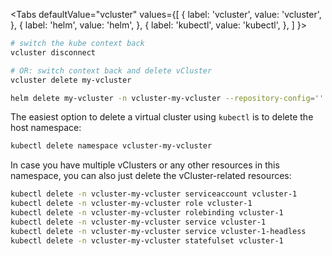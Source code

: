 
<Tabs
  defaultValue="vcluster"
  values={[
    { label: 'vcluster', value: 'vcluster', },
    { label: 'helm', value: 'helm', },
    { label: 'kubectl', value: 'kubectl', },
  ]
}>
<TabItem value="vcluster">

```bash
# switch the kube context back
vcluster disconnect

# OR: switch context back and delete vCluster
vcluster delete my-vcluster
```

</TabItem>
<TabItem value="helm">

```bash
helm delete my-vcluster -n vcluster-my-vcluster --repository-config=''
```

</TabItem>
<TabItem value="kubectl">

The easiest option to delete a virtual cluster using `kubectl` is to delete the host namespace:
```bash
kubectl delete namespace vcluster-my-vcluster
```

In case you have multiple vClusters or any other resources in this namespace, you can also just delete the vCluster-related resources:
```bash
kubectl delete -n vcluster-my-vcluster serviceaccount vcluster-1
kubectl delete -n vcluster-my-vcluster role vcluster-1
kubectl delete -n vcluster-my-vcluster rolebinding vcluster-1
kubectl delete -n vcluster-my-vcluster service vcluster-1
kubectl delete -n vcluster-my-vcluster service vcluster-1-headless
kubectl delete -n vcluster-my-vcluster statefulset vcluster-1
```

</TabItem>
</Tabs>
